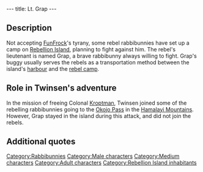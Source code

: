 ---
title: Lt. Grap
---

{{Character|
Name=Grap|
Image=Rebelbun.gif|
Race=[[Rabbibunny]]|
Gender=Male|
Size=Medium|
Age=Adult}}

{{Quote|
Quote=So, young quetch, you've come to help in the fight against FunFrock? As you can see, this city has suffered because of our rebellion. We are constantly bombed, which is why our leaders have set their camp in the center of the island. You can take my buggy to go see them.|
Character=Grap}}

==Description==
Not accepting [[FunFrock]]'s tyrany, some rebel rabbibunnies have set up a camp on [[Rebellion Island]], planning to fight against him. The rebel's lieutenant is named Grap, a brave rabbibunny always willing to fight. Grap's buggy usually serves the rebels as a transportation method between the island's [[Rebellion Island harbour|harbour]] and the [[rebel camp]].

==Role in Twinsen's adventure==
In the mission of freeing Colonal [[Kroptman]], Twinsen joined some of the rebelling rabbibunnies going to the [[Okojo Pass]] in the [[Hamalayi Mountains]]. However, Grap stayed in the island during this attack, and did not join the rebels.

==Additional quotes==
{{Quote|
Quote=Hi! If I take your flag to be representative of your intentions, I see that you too have chosen Liberty. Lieutenant Grap is down in the trench, go see him - he'll tell you where our leaders are.|
Character=A rebel rabbibunny}}
{{Quote|
Quote=Go see Grap first if you want to drive. He's a rabbibunny and he's down in the trench.|
Character=A rebel rabbibunny}}

[[Category:Rabbibunnies]]
[[Category:Male characters]]
[[Category:Medium characters]]
[[Category:Adult characters]]
[[Category:Rebellion Island inhabitants]]